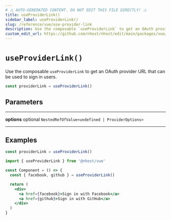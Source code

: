 ```yaml
---
# ⚠️ AUTO-GENERATED CONTENT. DO NOT EDIT THIS FILE DIRECTLY! ⚠️
title: useProviderLink()
sidebar_label: useProviderLink()
slug: /reference/vue/use-provider-link
description: Use the composable `useProviderLink` to get an OAuth provider URL that can be used to sign in users.
custom_edit_url: https://github.com/nhost/nhost/edit/main/packages/vue/src/useProviderLink.ts#L37
---
```


# `useProviderLink()`

Use the composable `useProviderLink` to get an OAuth provider URL that can be used to sign in users.

```js
const providerLink = useProviderLink()
```

## Parameters

---

**<span className="parameter-name">options</span>** <span className="optional-status">optional</span> <code>NestedRefOfValue&lt;undefined &#124; ProviderOptions&gt;</code>

---

## Examples

```js
const providerLink = useProviderLink()
```

```jsx
import { useProviderLink } from '@nhost/vue'

const Component = () => {
  const { facebook, github } = useProviderLink()

  return (
    <div>
      <a href={facebook}>Sign in with Facebook</a>
      <a href={github}>Sign in with GitHub</a>
    </div>
  )
}
```
